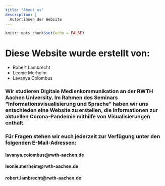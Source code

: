 ```yaml
---
title: "About us"
description: |
  Autor:innen der Website
---
```


```r
knitr::opts_chunk$set(echo = FALSE)
```

# Diese Website wurde erstellt von:
* Robert Lambrecht 
* Leonie Merheim 
* Lavanya Colombus

### Wir studieren Digitale Medienkommunikation an der RWTH Aachen University. Im Rahmen des Seminars "Informationsvisualisierung und Sprache" haben wir uns entschieden eine Website zu erstellen, die Informationen zur aktuellen Corona-Pandemie mithilfe von Visualisierungen enthält. 

### Für Fragen stehen wir euch jederzeit zur Verfügung unter den folgenden E-Mail-Adressen:
#### lavanya.colombus@rwth-aachen.de
#### leonie.merheim@rwth-aachen.de
#### robert.lambrecht@rwth-aachen.de